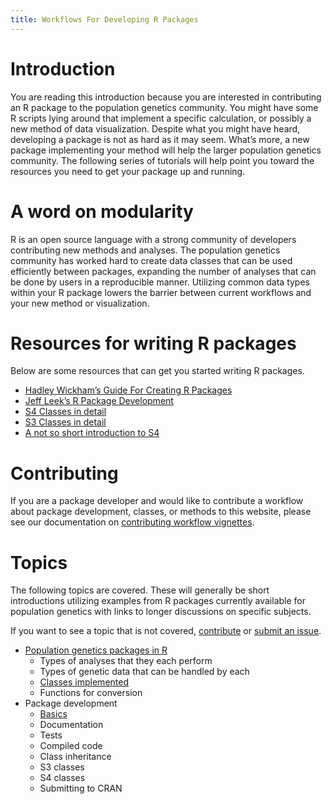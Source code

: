 ```yaml
---
title: Workflows For Developing R Packages
---
```


Introduction
=======

You are reading this introduction because you are interested in contributing an
R package to the population genetics community. You might have some R scripts
lying around that implement a specific calculation, or possibly a new method of
data visualization. Despite what you might have heard, developing a package is
not as hard as it may seem. What's more, a new package implementing your method
will help the larger population genetics community. The following series of
tutorials will help point you toward the resources you need to get your package
up and running.

A word on modularity 
=======

R is an open source language with a strong community of developers contributing
new methods and analyses. The population genetics community has worked hard to 
create data classes that can be used efficiently between packages, expanding the
number of analyses that can be done by users in a reproducible manner. Utilizing
common data types within your R package lowers the barrier between current
workflows and your new method or visualization. 

Resources for writing R packages
=======

Below are some resources that can get you started writing R packages. 

 - [Hadley Wickham's Guide For Creating R Packages](http://r-pkgs.had.co.nz/)
 - [Jeff Leek's R Package Development](https://github.com/jtleek/rpackages)
 - [S4 Classes in detail](http://adv-r.had.co.nz/S4.html)
 - [S3 Classes in detail](http://adv-r.had.co.nz/S3.html)
 - [A not so short introduction to S4](http://cran.r-project.org/doc/contrib/Genolini-S4tutorialV0-5en.pdf)

Contributing
=======

If you are a package developer and would like to contribute a workflow about
package development, classes, or methods to this website, please see our
documentation on [contributing workflow vignettes](CONTRIBUTING.html).

Topics
=======

The following topics are covered. These will generally be short introductions 
utilizing examples from R packages currently available for population genetics
with links to longer discussions on specific subjects.

If you want to see a topic that is not 
covered, [contribute](CONTRIBUTING.html) or 
[submit an issue](https://github.com/NESCent/popgenInfo/issues). 

- [Population genetics packages in R](PACKAGES.html)
    - Types of analyses that they each perform
    - Types of genetic data that can be handled by each
    - [Classes implemented](DATAFORMATS.html)
    - Functions for conversion
- Package development
    - [Basics](package_basics.html)
    - Documentation
    - Tests
    - Compiled code
    - Class inheritance
    - S3 classes <!--(strataG example)-->
    - S4 classes <!--(genind example)-->
    - Submitting to CRAN
    


